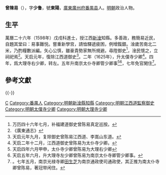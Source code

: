 '''曾陳易'''（{{bd|1562年||1635年||Z曾}}），字'''少鲁'''，號'''東陽'''，[[廣東|廣東]][[廣州府|廣州府]][[番禺县|番禺县]]人。[[明朝|明朝]]政治人物。

==生平==
萬曆二十六年（1598年）戊戌科進士，授江西[[新淦|新淦]]知縣。多善政，務簡易近民，自題其堂曰：易事難悦。嘗重新學宫，請恤驛遞疲困，例增餼銀。淦歲苦南北二米，乃酌糧數派編。矢心公慎，雖豪貴勢家無所規避。尋陞御史<ref>万历四十六年七月，补福建道御史曾陈易真定巡按。</ref>，淦民懷之，立祠祀焉<ref>《廣東通志》</ref>。天启元年，復除江西道御史<ref>天启元年九月，复除御史曾陈易江西道、李嵩山东道。</ref>。二年（1625年），升太僕寺少卿<ref>天启二年十二月，江西道御史曾陈易为太仆寺少卿。</ref>。四年，爲大理寺右少卿，转左。五年升南京太仆寺卿管少卿事<ref>天启四年六月甲申，太仆寺少卿曾陈易为大理右少卿</ref><ref>天启五年六月，升大理寺左少卿曾陈易为南京太仆寺卿管少卿事。</ref>，七年免官閑住<ref>。七年五月，南京光禄寺卿[[田生芝|田生芝]]为南京通政使司通政使，其正推为南太仆寺卿曾陈易，著冠带闲住。</ref>。

==參考文獻==
{{reflist}}

{{-}}
{{萬曆二十六年戊戌科殿試金榜}}

{{Authority control}}

{{DEFAULTSORT:Zeng曾}}
[[Category:曾姓|C]]
[[Category:番禺人|Category:番禺人]]
[[Category:明朝新淦縣知縣|Category:明朝新淦縣知縣]]
[[Category:明朝江西道監察御史|Category:明朝江西道監察御史]]
[[Category:明朝太僕寺少卿|Category:明朝太僕寺少卿]]
[[Category:明朝大理寺少卿|Category:明朝大理寺少卿]]